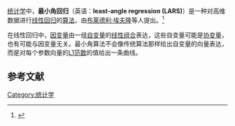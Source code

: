 {{NoteTA|G1=Math}}
{{expand|time=2016-07-31T04:08:07+00:00}}
{{refimprove|time=2016-07-31T04:08:07+00:00}}
[[统计学|统计学]]中，'''最小角回归'''（英语：'''least-angle regression (LARS)'''）是一种对高维数据进行[[线性回归|线性回归]]的[[算法|算法]]，由[[布莱德利·埃夫隆|布莱德利·埃夫隆]]等人提出。<ref>{{cite journal
 |author       = [[Bradley_Efron|Efron, Bradley]]
 |author2      = Hastie, Trevor
 |author3      = Johnstone, Iain
 |author4      = Tibshirani, Robert
 |title        = Least Angle Regression
 |journal      = Annals of Statistics
 |year         = 2004
 |volume       = 32
 |issue        = 2
 |pages        = ''pp.'' 407–499
 |url          = http://statweb.stanford.edu/~tibs/ftp/lars.pdf
 |doi          = 10.1214/009053604000000067
 |mr           = 2060166
 |access-date  = 2016-07-30
 |archive-date = 2018-06-19
 |archive-url  = https://web.archive.org/web/20180619033259/http://statweb.stanford.edu/~tibs/ftp/lars.pdf
 |dead-url     = no
}}</ref>

在线性回归中，[[因变量|因变量]]由一组[[自变量|自变量]]的[[线性组合|线性组合]]表达，这些自变量可能是[[协变量|协变量]]，也有可能与因变量无关。最小角算法不会像传统算法那样给出自变量的向量表达，而是对每个参数向量的[[范数|L1范数]]的值给出一条曲线。

==参考文献==
{{reflist}}

[[Category:统计学|Category:统计学]]